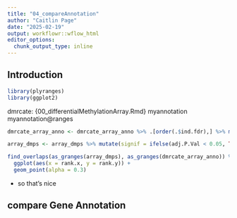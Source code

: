 ```yaml
---
title: "04_compareAnnotation"
author: "Caitlin Page"
date: "2025-02-19"
output: workflowr::wflow_html
editor_options:
  chunk_output_type: inline
---
```


## Introduction

```r
library(plyranges)
library(ggplot2)
```

dmrcate: {00_differentialMethylationArray.Rmd}
myannotation
myannotation@ranges
```r
dmrcate_array_anno <- dmrcate_array_anno %>% .[order(.$ind.fdr),] %>% mutate(rank = 1:nrow(.))
```
```r
array_dmps <- array_dmps %>% mutate(signif = ifelse(adj.P.Val < 0.05, TRUE, FALSE))
```

```r
find_overlaps(as_granges(array_dmps), as_granges(dmrcate_array_anno)) %>% data.frame() %>%
  ggplot(aes(x = rank.x, y = rank.y)) +
  geom_point(alpha = 0.3)
```
* so that's nice


## compare Gene Annotation

